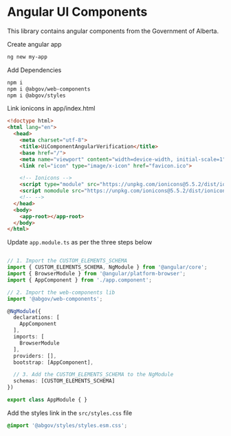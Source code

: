 
<Meta title="Setup/Angular" />

# Angular UI Components

This library contains angular components from the Government of Alberta.

Create angular app
```bash
ng new my-app
```

Add Dependencies
```bash
npm i
npm i @abgov/web-components
npm i @abgov/styles
```

Link ionicons in app/index.html
```html
<!doctype html>
<html lang="en">
  <head>
    <meta charset="utf-8">
    <title>UiComponentAngularVerification</title>
    <base href="/">
    <meta name="viewport" content="width=device-width, initial-scale=1">
    <link rel="icon" type="image/x-icon" href="favicon.ico">

    <!-- Ionicons -->
    <script type="module" src="https://unpkg.com/ionicons@5.5.2/dist/ionicons/ionicons.esm.js"></script>
    <script nomodule src="https://unpkg.com/ionicons@5.5.2/dist/ionicons/ionicons.js"></script>
    <!-- -->
  </head>
  <body>
    <app-root></app-root>
  </body>
</html>
```

Update `app.module.ts` as per the three steps below
```typescript

// 1. Import the CUSTOM_ELEMENTS_SCHEMA
import { CUSTOM_ELEMENTS_SCHEMA, NgModule } from '@angular/core';
import { BrowserModule } from '@angular/platform-browser';
import { AppComponent } from './app.component';

// 2. Import the web-components lib
import '@abgov/web-components';

@NgModule({
  declarations: [
    AppComponent
  ],
  imports: [
    BrowserModule
  ],
  providers: [],
  bootstrap: [AppComponent],

  // 3. Add the CUSTOM_ELEMENTS_SCHEMA to the NgModule
  schemas: [CUSTOM_ELEMENTS_SCHEMA]
})

export class AppModule { }
```

Add the styles link in the `src/styles.css` file
```css
@import '@abgov/styles/styles.esm.css';
```
